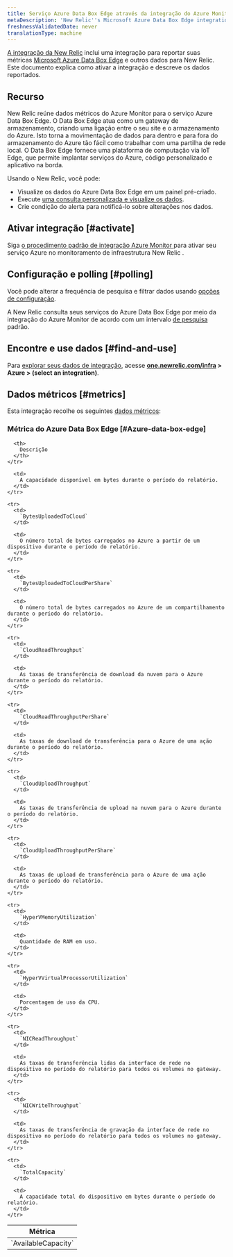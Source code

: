 ```yaml
---
title: Serviço Azure Data Box Edge através da integração do Azure Monitor
metaDescription: 'New Relic''s Microsoft Azure Data Box Edge integration: what data it reports and how to enable it.'
freshnessValidatedDate: never
translationType: machine
---
```


[A integração da New Relic](/docs/infrastructure/integrations-getting-started/getting-started/introduction-infrastructure-integrations) inclui uma integração para reportar suas métricas [Microsoft Azure Data Box Edge](https://azure.microsoft.com/en-us/updates/announcing-azure-data-box-edge/) e outros dados para New Relic. Este documento explica como ativar a integração e descreve os dados reportados.

## Recurso

New Relic reúne dados métricos do Azure Monitor para o serviço Azure Data Box Edge. O Data Box Edge atua como um gateway de armazenamento, criando uma ligação entre o seu site e o armazenamento do Azure. Isto torna a movimentação de dados para dentro e para fora do armazenamento do Azure tão fácil como trabalhar com uma partilha de rede local. O Data Box Edge fornece uma plataforma de computação via IoT Edge, que permite implantar serviços do Azure, código personalizado e aplicativo na borda.

Usando o New Relic, você pode:

* Visualize os dados do Azure Data Box Edge em um painel pré-criado.
* Execute [uma consulta personalizada e visualize os dados](/docs/infrastructure/integrations-getting-started/getting-started/use-integration-data-new-relic-insights).
* Crie condição do alerta para notificá-lo sobre alterações nos dados.

## Ativar integração [#activate]

Siga [o procedimento padrão de integração Azure Monitor ](/docs/infrastructure/microsoft-azure-integrations/azure-integrations-list/azure-monitor)para ativar seu serviço Azure no monitoramento de infraestrutura New Relic .

## Configuração e polling [#polling]

Você pode alterar a frequência de pesquisa e filtrar dados usando [opções de configuração](/docs/infrastructure/microsoft-azure-integrations/azure-integrations-list/azure-monitor/#settings).

A New Relic consulta seus serviços do Azure Data Box Edge por meio da integração do Azure Monitor de acordo com um intervalo [de pesquisa](/docs/infrastructure/microsoft-azure-integrations/azure-integrations-list/azure-monitor/#settings) padrão.

## Encontre e use dados [#find-and-use]

Para [explorar seus dados de integração](/docs/infrastructure/integrations/find-use-infrastructure-integration-data), acesse <DNT>**[one.newrelic.com/infra](https://one.newrelic.com/infra) > Azure > (select an integration)**</DNT>.

## Dados métricos [#metrics]

Esta integração recolhe os seguintes [dados métricos](/docs/infrastructure/integrations-getting-started/getting-started/understand-integration-data-data-types#metric):

### Métrica do Azure Data Box Edge [#Azure-data-box-edge]

<table>
  <thead>
    <tr>
      <th style={{ width: "300px" }}>
        Métrica
      </th>

      <th>
        Descrição
      </th>
    </tr>
  </thead>

  <tbody>
    <tr>
      <td>
        `AvailableCapacity`
      </td>

      <td>
        A capacidade disponível em bytes durante o período do relatório.
      </td>
    </tr>

    <tr>
      <td>
        `BytesUploadedToCloud`
      </td>

      <td>
        O número total de bytes carregados no Azure a partir de um dispositivo durante o período do relatório.
      </td>
    </tr>

    <tr>
      <td>
        `BytesUploadedToCloudPerShare`
      </td>

      <td>
        O número total de bytes carregados no Azure de um compartilhamento durante o período do relatório.
      </td>
    </tr>

    <tr>
      <td>
        `CloudReadThroughput`
      </td>

      <td>
        As taxas de transferência de download da nuvem para o Azure durante o período do relatório.
      </td>
    </tr>

    <tr>
      <td>
        `CloudReadThroughputPerShare`
      </td>

      <td>
        As taxas de download de transferência para o Azure de uma ação durante o período do relatório.
      </td>
    </tr>

    <tr>
      <td>
        `CloudUploadThroughput`
      </td>

      <td>
        As taxas de transferência de upload na nuvem para o Azure durante o período do relatório.
      </td>
    </tr>

    <tr>
      <td>
        `CloudUploadThroughputPerShare`
      </td>

      <td>
        As taxas de upload de transferência para o Azure de uma ação durante o período do relatório.
      </td>
    </tr>

    <tr>
      <td>
        `HyperVMemoryUtilization`
      </td>

      <td>
        Quantidade de RAM em uso.
      </td>
    </tr>

    <tr>
      <td>
        `HyperVVirtualProcessorUtilization`
      </td>

      <td>
        Porcentagem de uso da CPU.
      </td>
    </tr>

    <tr>
      <td>
        `NICReadThroughput`
      </td>

      <td>
        As taxas de transferência lidas da interface de rede no dispositivo no período do relatório para todos os volumes no gateway.
      </td>
    </tr>

    <tr>
      <td>
        `NICWriteThroughput`
      </td>

      <td>
        As taxas de transferência de gravação da interface de rede no dispositivo no período do relatório para todos os volumes no gateway.
      </td>
    </tr>

    <tr>
      <td>
        `TotalCapacity`
      </td>

      <td>
        A capacidade total do dispositivo em bytes durante o período do relatório.
      </td>
    </tr>
  </tbody>
</table>
